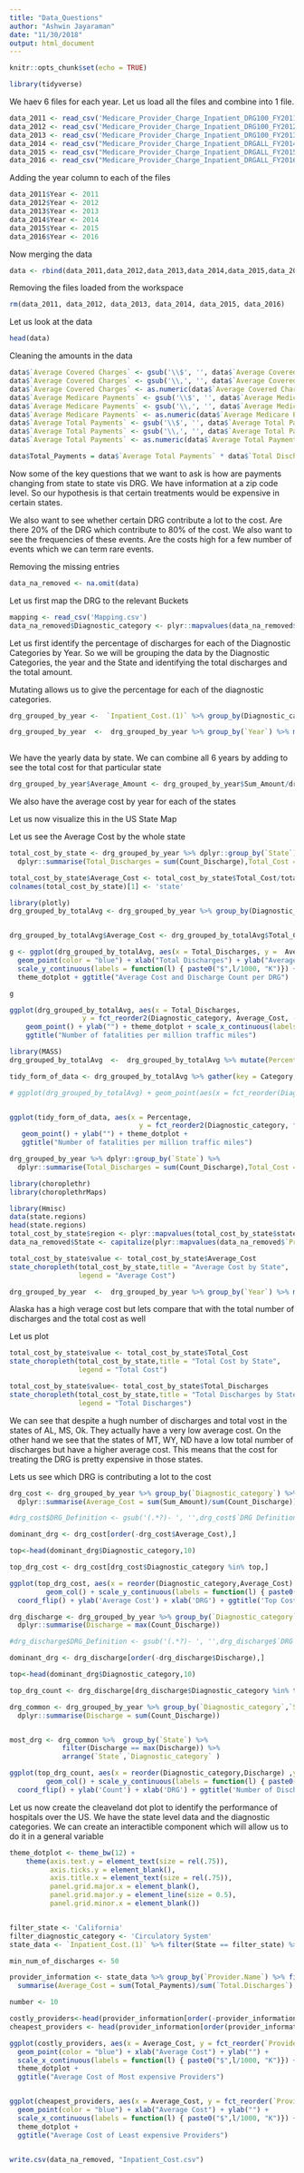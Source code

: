 ```yaml
---
title: "Data_Questions"
author: "Ashwin Jayaraman"
date: "11/30/2018"
output: html_document
---
```


```r
knitr::opts_chunk$set(echo = TRUE)
```

```r
library(tidyverse)
```


We haev  6 files for each year. Let us load all the files and combine into 1 file. 

```r
data_2011 <- read_csv('Medicare_Provider_Charge_Inpatient_DRG100_FY2011.csv')
data_2012 <- read_csv('Medicare_Provider_Charge_Inpatient_DRG100_FY2012.csv')
data_2013 <- read_csv('Medicare_Provider_Charge_Inpatient_DRG100_FY2013.csv')
data_2014 <- read_csv("Medicare_Provider_Charge_Inpatient_DRGALL_FY2014.csv")
data_2015 <- read_csv("Medicare_Provider_Charge_Inpatient_DRGALL_FY2015.csv")
data_2016 <- read_csv("Medicare_Provider_Charge_Inpatient_DRGALL_FY2016.csv")
```

Adding the year column to each of the files 

```r
data_2011$Year <- 2011
data_2012$Year <- 2012
data_2013$Year <- 2013
data_2014$Year <- 2014
data_2015$Year <- 2015
data_2016$Year <- 2016
```

Now merging the data 


```r
data <- rbind(data_2011,data_2012,data_2013,data_2014,data_2015,data_2016)
```

Removing the files loaded from the workspace 

```r
rm(data_2011, data_2012, data_2013, data_2014, data_2015, data_2016)
```

Let us look at the data 

```r
head(data)
```


Cleaning the amounts in the data 

```r
data$`Average Covered Charges` <- gsub('\\$', '', data$`Average Covered Charges`)
data$`Average Covered Charges` <- gsub('\\,', '', data$`Average Covered Charges`)
data$`Average Covered Charges` <- as.numeric(data$`Average Covered Charges`)
data$`Average Medicare Payments` <- gsub('\\$', '', data$`Average Medicare Payments`)
data$`Average Medicare Payments` <- gsub('\\,', '', data$`Average Medicare Payments`)
data$`Average Medicare Payments` <- as.numeric(data$`Average Medicare Payments`)
data$`Average Total Payments` <- gsub('\\$', '', data$`Average Total Payments`)
data$`Average Total Payments` <- gsub('\\,', '', data$`Average Total Payments`)
data$`Average Total Payments` <- as.numeric(data$`Average Total Payments`) 
```

```r
data$Total_Payments = data$`Average Total Payments` * data$`Total Discharges`
```


Now some of the key questions that we want to ask is how are payments changing from state to state vis DRG. We have information at a zip code level. So our hypothesis is that certain treatments would be expensive in certain states. 

We also want to see whether certain DRG contribute a lot to the cost. Are there 20% of the DRG which contribute to 80% of the cost. We also want to see the frequencies of these events. Are the costs high for a few number of events which we can term rare events. 

Removing the missing entries 

```r
data_na_removed <- na.omit(data)
```

Let us first map the DRG to the relevant Buckets 


```r
mapping <- read_csv('Mapping.csv')
data_na_removed$Diagnostic_category <- plyr::mapvalues(data_na_removed$`DRG Definition`, from = mapping$DRG, to = mapping$Name)
```



Let us first identify the percentage of discharges for each of the Diagnostic Categories by Year. So we will be grouping the data by the Diagnostic Categories, the year and the State and identifying the total discharges and the total amount. 

Mutating allows us to give the percentage for each of the diagnostic categories. 

```r
drg_grouped_by_year <-  `Inpatient_Cost.(1)` %>% group_by(Diagnostic_category, Year,State) %>% summarise(Count_Discharge = sum(Total.Discharges),Sum_Amount = sum(Total_Payments))

drg_grouped_by_year  <-  drg_grouped_by_year %>% group_by(`Year`) %>% mutate(Percent_Discharges = 100 * Count_Discharge/sum(Count_Discharge),
                                                                             Percent_Cost = 100 * Sum_Amount/sum(Sum_Amount))
```

We have the yearly data by state. We can combine all 6 years by adding to see the total cost for that particular state 

```r
drg_grouped_by_year$Average_Amount <- drg_grouped_by_year$Sum_Amount/drg_grouped_by_year$Count_Discharge
```

We also have the average cost by year for each of the states 

Let us now visualize this in the US State Map 

Let us see the Average Cost by the whole state 

```r
total_cost_by_state <- drg_grouped_by_year %>% dplyr::group_by(`State`) %>% 
  dplyr::summarise(Total_Discharges = sum(Count_Discharge),Total_Cost = sum(Sum_Amount))

total_cost_by_state$Average_Cost <- total_cost_by_state$Total_Cost/total_cost_by_state$Total_Discharges
colnames(total_cost_by_state)[1] <- 'state'
```

```r

library(plotly)
drg_grouped_by_totalAvg <- drg_grouped_by_year %>% group_by(Diagnostic_category) %>%  dplyr::summarise(Total_Discharges = sum(Count_Discharge),Total_Cost = sum(Sum_Amount))


drg_grouped_by_totalAvg$Average_Cost <- drg_grouped_by_totalAvg$Total_Cost/drg_grouped_by_totalAvg$Total_Discharges

g <- ggplot(drg_grouped_by_totalAvg, aes(x = Total_Discharges, y =  Average_Cost)) +
  geom_point(color = "blue") + xlab("Total Discharges") + ylab("Average Cost") + 
  scale_y_continuous(labels = function(l) { paste0("$",l/1000, "K")}) +      scale_x_continuous(labels = function(l) { paste0(l/1000, "K")}) + geom_text(aes(label=Diagnostic_category),hjust=1, vjust=0) +
  theme_dotplot + ggtitle("Average Cost and Discharge Count per DRG")

g

```

```r
ggplot(drg_grouped_by_totalAvg, aes(x = Total_Discharges, 
                  y = fct_reorder2(Diagnostic_category, Average_Cost, -Total_Discharges), color = Average_Cost)) + 
    geom_point() + ylab("") + theme_dotplot + scale_x_continuous(labels = function(l) { paste0(l/100000, "K")}) + 
    ggtitle("Number of fatalities per million traffic miles") 
```

```r
library(MASS)
drg_grouped_by_totalAvg  <-  drg_grouped_by_totalAvg %>% mutate(Percent_Discharges = 100 * Total_Discharges/sum(Total_Discharges),Percent_Cost = 100 * Total_Cost/sum(Total_Cost))

tidy_form_of_data <- drg_grouped_by_totalAvg %>% gather(key = Category, value = Percentage, -Diagnostic_category) %>% filter(Category %in% c('Percent_Cost', 'Percent_Discharges'))

# ggplot(drg_grouped_by_totalAvg) + geom_point(aes(x = fct_reorder(Diagnostic_category, Percent_Cost), y = Percent_Discharges), color = 'red') + geom_point(aes(x = fct_reorder(Diagnostic_category, Percent_Cost), y = Percent_Cost), color = 'blue') + coord_flip() + theme_dotplot + xlab('Diagnoses Related Groups') + ylab('Percent') + ggtitle('DRGs by Percent Avg Cost & Percent of Discharges') + scale_colour_manual("", breaks = c("Percent_Discharges", "Percent_Cost"), values = c("red", "blue"))


ggplot(tidy_form_of_data, aes(x = Percentage,
                                y = fct_reorder2(Diagnostic_category, fct_reorder(Category,Percentage), -Percentage), color = Category)) +
   geom_point() + ylab("") + theme_dotplot + 
   ggtitle("Number of fatalities per million traffic miles")
```


```r
drg_grouped_by_year %>% dplyr::group_by(`State`) %>% 
  dplyr::summarise(Total_Discharges = sum(Count_Discharge),Total_Cost = sum(Sum_Amount))
```


```r
library(choroplethr)
library(choroplethrMaps)
```

```r
library(Hmisc)
data(state.regions)
head(state.regions)
total_cost_by_state$region <- plyr::mapvalues(total_cost_by_state$state, from = state.regions$abb, to = state.regions$region)
data_na_removed$State <- capitalize(plyr::mapvalues(data_na_removed$`Provider State`, from = state.regions$abb, to = state.regions$region))
```

```r
total_cost_by_state$value <- total_cost_by_state$Average_Cost
state_choropleth(total_cost_by_state,title = "Average Cost by State",
                 legend = "Average Cost")

```

```r
drg_grouped_by_year  <-  drg_grouped_by_year %>% group_by(`Year`) %>% mutate(Percent_Discharges = 100 * Count_Discharge/sum(Count_Discharge),         Percent_Cost = 100 * Sum_Amount/sum(Sum_Amount))
```


Alaska has a high verage cost but lets compare that with the total number of discharges and the total cost as well

Let us plot
```r

total_cost_by_state$value <- total_cost_by_state$Total_Cost
state_choropleth(total_cost_by_state,title = "Total Cost by State",
                 legend = "Total Cost")

```


```r
total_cost_by_state$value<- total_cost_by_state$Total_Discharges
state_choropleth(total_cost_by_state,title = "Total Discharges by State",
                 legend = "Total Discharges")
```

We can see that despite a hugh number of discharges and total vost in the states of AL, MS, Ok. They actually have a very low average cost. On the other hand we see that the states of MT, WY, ND have a low total number of discharges but have a higher average cost. This means that the cost for treating the DRG is pretty expensive in those states. 

Lets us see which DRG is contributing a lot to the cost

```r
drg_cost <- drg_grouped_by_year %>% group_by(`Diagnostic_category`) %>% 
  dplyr::summarise(Average_Cost = sum(Sum_Amount)/sum(Count_Discharge))
```


```r
#drg_cost$DRG_Definition <- gsub('(.*?)- ', '',drg_cost$`DRG Definition`)

dominant_drg <- drg_cost[order(-drg_cost$Average_Cost),]

top<-head(dominant_drg$Diagnostic_category,10)

top_drg_cost <- drg_cost[drg_cost$Diagnostic_category %in% top,]

```

```r
ggplot(top_drg_cost, aes(x = reorder(Diagnostic_category,Average_Cost) ,y = Average_Cost)) + 
         geom_col() + scale_y_continuous(labels = function(l) { paste0(l/1000, "K")}) +
  coord_flip() + ylab('Average Cost') + xlab('DRG') + ggtitle('Top Cost by DRG')

```

```r
drg_discharge <- drg_grouped_by_year %>% group_by(`Diagnostic_category`) %>% 
  dplyr::summarise(Discharge = max(Count_Discharge))

#drg_discharge$DRG_Definition <- gsub('(.*?)- ', '',drg_discharge$`DRG Definition`)

dominant_drg <- drg_discharge[order(-drg_discharge$Discharge),]

top<-head(dominant_drg$Diagnostic_category,10)

top_drg_count <- drg_discharge[drg_discharge$Diagnostic_category %in% top,]

```


```r
drg_common <- drg_grouped_by_year %>% group_by(`Diagnostic_category`,`State`) %>% 
  dplyr::summarise(Discharge = sum(Count_Discharge))


most_drg <- drg_common %>%  group_by(`State`) %>%
             filter(Discharge == max(Discharge)) %>%
             arrange(`State`,`Diagnostic_category` )


```


```r
ggplot(top_drg_count, aes(x = reorder(Diagnostic_category,Discharge) ,y = Discharge)) + 
         geom_col() + scale_y_continuous(labels = function(l) { paste0(l/100000, "M")}) +
  coord_flip() + ylab('Count') + xlab('DRG') + ggtitle('Number of Discharges by DRG')
```



Let us now create the cleaveland dot plot to identify the performance of hospitals over the US. We have the state level data and the diagnostic categories. We can create an interactible component which will allow us to do it in a general variable 


```r
theme_dotplot <- theme_bw(12) +
    theme(axis.text.y = element_text(size = rel(.75)),
          axis.ticks.y = element_blank(),
          axis.title.x = element_text(size = rel(.75)),
          panel.grid.major.x = element_blank(),
          panel.grid.major.y = element_line(size = 0.5),
          panel.grid.minor.x = element_blank())
```

```r

```

```r


filter_state <- 'California' 
filter_diagnostic_category <- 'Circulatory System'
state_data <- `Inpatient_Cost.(1)` %>% filter(State == filter_state) %>% filter(Diagnostic_category == filter_diagnostic_category) 

min_num_of_discharges <- 50

provider_information <- state_data %>% group_by(`Provider.Name`) %>% filter(sum(`Total.Discharges`) > min_num_of_discharges) %>%
  summarise(Average_Cost = sum(Total_Payments)/sum(`Total.Discharges`), Discharges = sum(`Total.Discharges`))

number <- 10

costly_providers<-head(provider_information[order(-provider_information$Average_Cost),], number)
cheapest_providers <- head(provider_information[order(provider_information$Average_Cost),], number)

ggplot(costly_providers, aes(x = Average_Cost, y = fct_reorder(`Provider.Name`, Average_Cost))) +
  geom_point(color = "blue") + xlab("Average Cost") + ylab("") + 
  scale_x_continuous(labels = function(l) { paste0("$",l/1000, "K")}) +
  theme_dotplot + 
  ggtitle("Average Cost of Most expensive Providers")


ggplot(cheapest_providers, aes(x = Average_Cost, y = fct_reorder(`Provider.Name`, Average_Cost))) +
  geom_point(color = "blue") + xlab("Average Cost") + ylab("") + 
  scale_x_continuous(labels = function(l) { paste0("$",l/1000, "K")}) +
  theme_dotplot + 
  ggtitle("Average Cost of Least expensive Providers")
  
```




```r
write.csv(data_na_removed, "Inpatient_Cost.csv")
```


